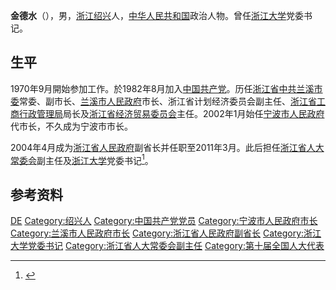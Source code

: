 '''金德水'''（{{bd|1951年|5月}}），男，[[浙江|浙江]][[绍兴|绍兴]]人，[[中华人民共和国|中华人民共和国]]政治人物。曾任[[浙江大学|浙江大学]]党委书记。

== 生平 ==
1970年9月開始参加工作。於1982年8月加入[[中国共产党|中国共产党]]。历任[[浙江省|浙江省]][[中共兰溪市委|中共兰溪市委]]常委、副市长、[[兰溪市人民政府|兰溪市人民政府]]市长、浙江省计划经济委员会副主任、[[浙江省工商行政管理局|浙江省工商行政管理局]]局长及[[浙江省经济贸易委员会|浙江省经济贸易委员会]]主任。2002年1月始任[[宁波市人民政府|宁波市人民政府]]代市长，不久成为宁波市市长。

2004年4月成为[[浙江省人民政府|浙江省人民政府]]副省长并任职至2011年3月。此后担任[[浙江省人大常委会|浙江省人大常委会]]副主任及[[浙江大学|浙江大学]]党委书记<ref>{{cite web|url=http://learning.sohu.com/20121113/n357463369.shtml|title=十八大代表、浙江大学党委书记金德水简介|publisher=浙江大学网站|date=2012-11-13|accessdate=2013-06-23|archive-date=2019-07-01|archive-url=https://web.archive.org/web/20190701041825/http://learning.sohu.com/20121113/n357463369.shtml|dead-url=no}}</ref>。

== 参考资料 ==
{{reflist}}

{{start box}}
{{s-ppo|cpc}}
{{s-before|[[张曦|张曦]]}}
{{s-title|[[中国共产党浙江大学委员会|中国共产党浙江大学委员会]]书记|2011年3月－2017年6月}}
{{s-after|[[邹晓东|邹晓东]]}}
{{s-gov|prc}}
{{s-before|[[张蔚文|张蔚文]]}}
{{s-title|[[宁波市人民政府|宁波市人民政府]]市长|2002年1月－2004年4月}}
{{s-after|[[毛光烈|毛光烈]]}}
{{end box}}

{{中国政治人物小作品}}
{{中华人民共和国宁波市正职领导人}}

{{Authority control}}
{{DEFAULTSORT:JIN金}}
[[Category:金姓|DE]]
[[Category:绍兴人|Category:绍兴人]]
[[Category:中国共产党党员|Category:中国共产党党员]]
[[Category:宁波市人民政府市长|Category:宁波市人民政府市长]]
[[Category:兰溪市人民政府市长|Category:兰溪市人民政府市长]]
[[Category:浙江省人民政府副省长|Category:浙江省人民政府副省长]]
[[Category:浙江大学党委书记|Category:浙江大学党委书记]]
[[Category:浙江省人大常委会副主任|Category:浙江省人大常委会副主任]]
[[Category:第十届全国人大代表|Category:第十届全国人大代表]]